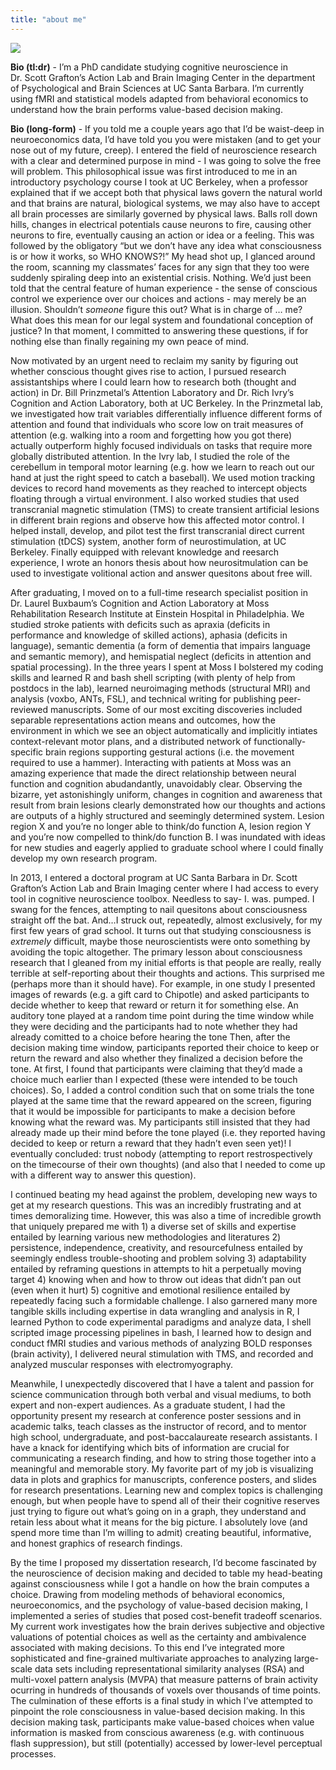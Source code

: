 ```yaml
---
title: "about me"
---
```


![](content/profile_image.JPG)

__Bio (tl:dr)__ - I'm a PhD candidate studying cognitive neuroscience in Dr. Scott Grafton's Action Lab and Brain Imaging Center in the department of Psychological and Brain Sciences at UC Santa Barbara. I'm currently using fMRI and statistical models adapted from behavioral economics to understand how the brain performs value-based decision making. 

__Bio (long-form)__ - If you told me a couple years ago that I'd be waist-deep in neuroeconomics data, I'd have told you you were mistaken (and to get your nose out of my future, creep). I entered the field of neuroscience research with a clear and determined purpose in mind - I was going to solve the free will problem. This philosophical issue was first introduced to me in an introductory psychology course I took at UC Berkeley, when a professor explained that if we accept both that physical laws govern the natural world and that brains are natural, biological systems, we may also have to accept all brain processes are similarly governed by physical laws. Balls roll down hills, changes in electrical potentials cause neurons to fire, causing other neurons to fire, eventually causing an action or idea or a feeling. This was followed by the obligatory "but we don't have any idea what consciousness is or how it works, so WHO KNOWS?!" My head shot up, I glanced around the room, scanning my classmates' faces for any sign that they too were suddenly spiraling deep into an existential crisis. Nothing. We'd just been told that the central feature of human experience - the sense of conscious control we experience over our choices and actions - may merely be an illusion. Shouldn't *someone* figure this out? What is in charge of ... me? What does this mean for our legal system and foundational conception of justice? In that moment, I committed to answering these questions, if for nothing else than finally regaining my own peace of mind.

Now motivated by an urgent need to reclaim my sanity by figuring out whether conscious thought gives rise to action, I pursued research assistantships where I could learn how to research both (thought and action) in Dr. Bill Prinzmetal's Attention Laboratory and Dr. Rich Ivry's Cognition and Action Laboratory, both at UC Berkeley.  In the Prinzmetal lab, we investigated how trait variables differentially influence different forms of attention and found that individuals who score low on trait measures of attention (e.g. walking into a room and forgetting how you got there) actually outperform highly focused individuals on tasks that require more globally distributed attention. In the Ivry lab, I studied the role of the cerebellum in temporal motor learning (e.g. how we learn to reach out our hand at just the right speed to catch a baseball). We used motion tracking devices to record hand movements as they reached to intercept objects floating through a virtual environment. I also worked studies that used transcranial magnetic stimulation (TMS) to create transient artificial lesions in different brain regions and observe how this affected motor control. I helped install, develop, and pilot test the first transcranial direct current stimulation (tDCS) system, another form of neurostimulation, at UC Berkeley. Finally equipped with relevant knowledge and reesarch experience, I wrote an honors thesis about how neurositmulation can be used to investigate volitional action and answer quesitons about free will.

After graduating, I moved on to a full-time research specialist position in Dr. Laurel Buxbaum's Cognition and Action Laboratory at Moss Rehabilitation Research Institute at Einstein Hospital in Philadelphia. We studied stroke patients with deficits such as apraxia (deficits in performance and knowledge of skilled actions), aphasia (deficits in language), semantic dementia (a form of dementia that impairs language and semantic memory), and hemispatial neglect (deficits in attention and spatial processing). In the three years I spent at Moss I bolstered my coding skills and learned R and bash shell scripting (with plenty of help from postdocs in the lab), learned neuroimaging methods (structural MRI) and analysis (voxbo, ANTs, FSL), and technical writing for publishing peer-reviewed manuscripts. Some of our most exciting discoveries included separable representations action means and outcomes, how the environment in which we see an object automatically and implicitly intiates context-relevant motor plans, and a distributed network of functionally-specific brain regions supporting gestural actions (i.e. the movement required to use a hammer). Interacting with patients at Moss was an amazing experience that made the direct relationship between neural function and cognition abudandantly, unavoidably clear. Observing the bizarre, yet astonishingly uniform, changes in cognition and awareness that result from brain lesions clearly demonstrated how our thoughts and actions are outputs of a highly structured and seemingly determined system. Lesion region X and you're no longer able to think/do function A, lesion region Y and you're now compelled to think/do function B. I was inundated with ideas for new studies and eagerly applied to graduate school where I could finally develop my own research program.

In 2013, I entered a doctoral program at UC Santa Barbara in Dr. Scott Grafton's Action Lab and Brain Imaging center where I had access to every tool in cognitive neuroscience toolbox. Needless to say- I. was. pumped. I swang for the fences, attempting to nail quesitons about consciousness straight off the bat. And...I struck out, repeatedly, almost exclusively, for my first few years of grad school. It turns out that studying consciousness is *extremely* difficult, maybe those neuroscientists were onto something by avoiding the topic altogether. The primary lesson about consciousness research that I gleaned from my initial efforts is that people are really, really terrible at self-reporting about their thoughts and actions. This surprised me (perhaps more than it should have). For example, in one study I presented images of rewards (e.g. a gift card to Chipotle) and asked participants to decide whether to keep that reward or return it for something else. An auditory tone played at a random time point during the time window while they were deciding and the participants had to note whether they had already comitted to a choice before hearing the tone Then, after the decision making time window, participants reported their choice to keep or return the reward and also whether they finalized a decision before the tone. At first, I found that participants were claiming that they'd made a choice much earlier than I expected (these were intended to be touch choices). So, I added a control condition such that on some trials the tone played at the same time that the reward appeared on the screen, figuring that it would be impossible for participants to make a decision before knowing what the reward was. My participants still insisted that they had already made up their mind before the tone played (i.e. they reported having decided to keep or return a reward that they hadn't even seen yet)! I eventually concluded: trust nobody (attempting to report restrospectively on the timecourse of their own thoughts) (and also that I needed to come up with a different way to answer this question).

I continued beating my head against the problem, developing new ways to get at my research questions. This was an incredibly frustrating and at times demoralizing time. However, this was also a time of incredible growth that uniquely prepared me with 1) a diverse set of skills and expertise entailed by learning various new methodologies and literatures 2) persistence, independence, creativity, and resourcefulness entailed by seemingly endless trouble-shooting and problem solving 3) adaptability entailed by reframing questions in attempts to hit a perpetually moving target 4) knowing when and how to throw out ideas that didn't pan out (even when it hurt) 5) cognitive and emotional resilience entailed by repeatedly facing such a formidable challenge. I also garnered many more tangible skills including expertise in data wrangling and analysis in R, I learned Python to code experimental paradigms and analyze data, I shell scripted image processing pipelines in bash, I learned how to design and conduct fMRI studies and various methods of analyzing BOLD responses (brain activity), I delivered neural stimulation with TMS, and recorded and analyzed muscular responses with electromyography. 

Meanwhile, I unexpectedly discovered that I have a talent and passion for science communication through both verbal and visual mediums, to both expert and non-expert audiences. As a graduate student, I had the opportunity present my research at conference poster sessions and in academic talks, teach classes as the instructor of record, and to mentor high school, undergraduate, and post-baccalaureate research assistants. I have a knack for identifying which bits of information are crucial for communicating a research finding, and how to string those together into a meaningful and memorable story. My favorite part of my job is visualizing data in plots and graphics for manuscripts, conference posters, and slides for research presentations. Learning new and complex topics is challenging enough, but when people have to spend all of their their cognitive reserves just trying to figure out what's going on in a graph, they understand and retain less about what it means for the big picture. I absolutely love (and spend more time than I'm willing to admit) creating beautiful, informative, and honest graphics of research findings.

By the time I proposed my dissertation research, I'd become fascinated by the neuroscience of decision making and decided to table my head-beating against consciousness while I got a handle on how the brain computes a choice. Drawing from modeling methods of behavioral economics, neuroeconomics, and the psychology of value-based decision making, I implemented a series of studies that posed cost-benefit tradeoff scenarios. My current work investigates how the brain derives subjective and objective valuations of potential choices as well as the certainty and ambivalence associated with making decisions. To this end I've integrated more sophisticated and fine-grained multivariate approaches to analyzing large-scale data sets including representational similarity analyses (RSA) and multi-voxel pattern analysis (MVPA) that measure patterns of brain activity ocurring in hundreds of thousands of voxels over thousands of time points. The culmination of these efforts is a final study in which I've attempted to pinpoint the role consciousness in value-based decision making. In this decision making task, participants make value-based choices when value information is masked from conscious awareness (e.g. with continuous flash suppression), but still (potentially) accessed by lower-level perceptual processes.
